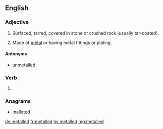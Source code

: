 ==English==

===Adjective===
{{en-adj}}

# {{context|of a road|lang=en}} Surfaced, tarred, covered in stone or crushed rock (usually tar-coated).
# {{context|of any object|lang=en}} Made of [[metal]] or having metal fittings or plating.

====Antonyms====
* {{sense|of a road}} [[unmetalled]]

===Verb===
{{head|en}}

# {{en-past of|metal}}

===Anagrams===
* [[malleted#English|malleted]]

[[de:metalled]]
[[fr:metalled]]
[[hy:metalled]]
[[mg:metalled]]